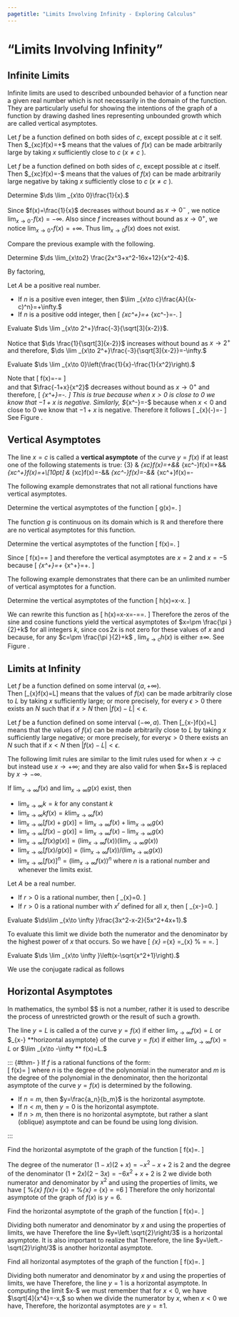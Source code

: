 ```yaml
---
pagetitle: "Limits Involving Infinity - Exploring Calculus"
---
```

# "Limits Involving Infinity"


## Infinite Limits

Infinite limits are used to described unbounded behavior of a function near a given real number which is not necessarily in the domain of the function. 
They are particularly useful for showing the intentions of the graph of a function by drawing dashed lines representing unbounded growth which are called vertical asymptotes.  

::: {#def- } 
Let $f$  be a function defined on both sides of $c,$  except possible at $c$  it self. 
Then $\lim _{x\to c}f(x)=+\infty $  means that the values of $f(x)$  can be made arbitrarily large by taking $x$  sufficiently close to $c$  ($x\neq c$ ).
::: 

::: {#def- } 
Let $f$  be a function defined on both sides of $c,$  except possible at $c$  itself. 
Then $\lim _{x\to c}f(x)=-\infty $  means that the values of $f(x)$  can be made arbitrarily large negative by taking $x$  sufficiently close to $c$  ($x\neq c$ ). 
::: 


::: {#exm- } 
Determine $\ds \lim _{x\to 0}\frac{1}{x}.$
::: 

::: {.solution }   
Since $f(x)=\frac{1}{x}$  decreases without bound as $x\to 0^-$ , we notice $\lim_{x\to 0^-}f(x)=-\infty$. 
Also since $f$  increases without bound as $x\to 0^+,$  we notice $\lim_{x\to 0^+}f(x)=+\infty$. 
Thus $\lim _{x\to0}f(x)$  does not exist. 
::: 

Compare the previous example with the following.


::: {#exm- }  
Determine $\ds \lim_{x\to2} \frac{2x^3+x^2-16x+12}{x^2-4}$.
::: 

::: {.solution }   
By factoring, 
\begin{align*}
& \lim _{x\to 2}\frac{2x^3+x^2-16x+12}{x^2-4} 
=\lim _{x\to 2}\frac{(x-2)\left(2x^2+5x-6\right)}{(x-2)(x+2)} \\
& \qquad =\lim _{x\to 2}\frac{\left(2x^2+5x-6\right)}{(x+2)}
=\frac{\left(2(2)^2+5(2)-6\right)}{((2)+2)} =3.
\square
\end{align*}
::: 


::: {#thm- }  
Let $A$  be a positive real number. 
 
- If $n$  is a positive even integer, then $\lim _{x\to c}\frac{A}{(x-c)^n}=+\infty.$ 
- If $n$  is a positive odd integer, then 
\[
\lim _{x\to c^+}\frac{A}{(x-c)^n}=+\infty 
\qquad \text{and} \qquad 
\lim _{x\to c^-}\frac{A}{(x-c)^n}=-\infty.
\]
 
::: 

::: {#exm- } 
Evaluate $\ds \lim _{x\to 2^+}\frac{-3}{\sqrt[3]{x-2}}$.
::: 

::: {.solution } 
Notice that $\ds \frac{1}{\sqrt[3]{x-2}}$  increases without bound as $x\to 2^+$  and therefore, $\ds \lim _{x\to 2^+}\frac{-3}{\sqrt[3]{x-2}}=-\infty.$ 
::: 

::: {#exm- } 
Evaluate $\ds \lim _{x\to 0}\left(\frac{1}{x}-\frac{1}{x^2}\right).$  
::: 

::: {.solution }   
Note that 
\[
f(x)=\frac{1}{x}-\frac{1}{x^2}=\frac{-1+x}{x^2}
\]  
and that $\frac{-1+x}{x^2}$ decreases without bound as $x\to 0^+$ and therefore, 
\[
\lim _{x\to 0^+}\frac{-1+x}{x^2}=-\infty.
\]
This is true because when $x>0$  is close to $0$  we know that $-1+x$  is negative. 
Similarly, $\lim _{x\to 0^-}\frac{-1+x}{x^2}=-\infty $  because when $x<0$  and close to $0$  we know that $-1+x$  is negative. 
Therefore it follows
\[
\lim _{x\to 0}\left(\frac{1}{x}-\frac{1}{x^2}\right)=-\infty
\] 
See Figure \eqref{fig:graph1}.
::: 

\begin{figure}[h]
\begin{center}
{\includegraphics[width=150pt]{_includes/p30.pdf}}
\caption{$f(x)=\frac{1}{x}-\frac{1}{x^2}$ }
\label{fig:graph1}
\end{center}
\end{figure}


## Vertical Asymptotes


::: {#def- } 
The line $x=c$  is called a \index{vertical asymptote} **vertical asymptote**  of the curve $y=f(x)$  if at least one of the following statements is true:
 {3}
& \lim _{x\to c}f(x)=+\infty &\qquad &  \lim _{x\to c^-}f(x)=+\infty &\qquad &  \lim _{x\to c^+}f(x)=+\infty  \\[10pt]
& \lim _{x\to c}f(x)=-\infty &\qquad & \lim _{x\to c^-}f(x)=-\infty &\qquad & \lim _{x\to c^+}f(x)=-\infty 
 
::: 

The following example demonstrates that not all rational functions have vertical asymptotes. 


::: {#exm- } 
Determine the vertical asymptotes of the function 
\[
g(x)=\frac{x^3}{x^2+3x+10}.
\]
::: 

::: {.solution }   
The function $g$  is continuous on its domain which is $\mathbb{R}$  and therefore there are no vertical asymptotes for this function. 
::: 


::: {#exm- } 
Determine the vertical asymptotes of the function 
\[
f(x)=\frac{x^3}{x^2+3x-10}.
\]
::: 

::: {.solution }  
Since 
\[
f(x)=\frac{x^3}{x^2+3x-10}=\frac{x^3}{(x-2)(x+5)}
\]
and therefore the vertical asymptotes are $x=2$  and $x=-5$  because
\[
\lim _{x\to 2^+}\frac{x^3}{(x-2)(x+5)}=+\infty 
\qquad \text{and} \qquad 
\lim _{x\to 5^+}\frac{x^3}{(x-2)(x+5)}=+\infty.
\square
\]
::: 

The following example demonstrates that there can be an unlimited number of vertical asymptotes for a function. 

::: {#exm- } 
Determine the vertical asymptotes of the function 
\[
h(x)=\tan  x-\cot  x.
\]
::: 

::: {.solution }   
We can rewrite this function as 
\[
h(x)=\tan  x-\cot  x=\frac{\sin  x}{\cos  x}-\frac{\cos  x}{\sin  x}=\frac{\sin ^2x-\cos ^2x}{\sin  x \cos  x}=\frac{\cos  2x}{\sin  x \cos x}.
\] 
Therefore the zeros of the sine and cosine functions yield the vertical asymptotes of $x=\pm \frac{\pi }{2}+k$  for all integers $k,$  since $\cos 2x$  is not zero for these values of $x$  and because, for any $c=\pm \frac{\pi }{2}+k$ , $\lim_{x\to c}h(x)$  is either $\pm \infty$. 
See Figure \eqref{fig:graph1}.
::: 

\begin{figure}[h]
\begin{center}
{\includegraphics[width=150pt]{_includes/p29.pdf}}
\caption{$h(x)=\tan x-\cot x$ }
\label{fig:graph2}
\end{center}
\end{figure}



## Limits at Infinity

::: {#def- } 
Let $f$  be a function defined on some interval $(a,+\infty ).$  
Then \[\lim _{x\to \infty }f(x)=L\] means that the values of $f(x)$  can be made arbitrarily close to $L$  by taking $x$  sufficiently large; or more precisely, for every $\epsilon>0$  there exists an $N$  such that if $x>N$  then $|f(x)-L|<\epsilon$. 
::: 

::: {#def- } 
Let $f$  be a function defined on some interval $(-\infty ,a).$ 
Then \[\lim _{x\to -\infty }f(x)=L\] means that the values of $f(x)$  can be made arbitrarily close to $L$  by taking $x$  sufficiently large negative; or more precisely, for every$\epsilon >0$  there exists an $N$  such that if $x<N$  then $|f(x)-L|<\epsilon.$  
::: 

The following limit rules are similar to the limit rules used for when $x\to c$  but instead use $x\to +\infty ;$  and they are also valid for when $x\to +\infty $  is replaced by $x\to -\infty.$ 

::: {#thm- } 
If $\lim _{x\to \infty }f(x)$  and $\lim _{x\to \infty }g(x)$  exist, then 
 
- $\lim _{x\to \infty } k=k$  for any constant $k$ 
- $\lim _{x\to \infty }k f(x)=k \lim _{x\to \infty }f(x)$ 
- $\lim _{x\to \infty }[f(x)+g(x)]=\lim _{x\to \infty }f(x)+\lim _{x\to \infty }g(x)$ 
- $\lim _{x\to \infty }[f(x)-g(x)]=\lim _{x\to \infty }f(x)-\lim _{x\to \infty }g(x)$ 
- $\lim _{x\to \infty }[f(x)g(x)]=\left( \lim _{x\to \infty }f(x) \right)\left( \lim _{x\to \infty }g(x) \right)$ 
- $\lim _{x\to \infty }[f(x)/g(x)]=\left( \lim _{x\to \infty }f(x) \right)/\left( \lim _{x\to \infty }g(x) \right)$ 
- $\lim _{x\to \infty }[f(x)]^n=\left( \lim _{x\to \infty }f(x) \right){}^n$  where $n$  is a rational number and whenever the limits exist. 
 
::: 

::: {#thm- } 
Let $A$  be a real number.
 
- If $r>0$  is a rational number, then 
\[
\lim _{x\to \infty }\frac{A}{x^r}=0.
\]
- If $r>0$  is a rational number with $x^r$  defined for all $x,$  then 
\[
\lim _{x\to -\infty }\frac{A}{x^r}=0.
\]
 
::: 


::: {#exm- } 
Evaluate $\ds\lim _{x\to \infty }\frac{3x^2-x-2}{5x^2+4x+1}.$ 
::: 

::: {.solution }   
To evaluate this limit we divide both the numerator and the denominator by the highest power of $x$  that occurs. 
So we have
\[
\lim _{x\to \infty }\frac{3x^2-x-2}{5x^2+4x+1}
=\lim _{x\to \infty }\frac{\frac{3x^2}{x^2}-\frac{x}{x^2}-\frac{2}{x^2}}{\frac{5x^2}{x^2}+\frac{4x}{x^2}+\frac{1}{x^2}}
=\lim _{x\to \infty }\frac{3-\frac{1}{x}-\frac{2}{x^2}}{5+\frac{4}{x}+\frac{1}{x^2}}
% =\frac{3-0-0}{5+0+0}
=\frac{3}{5}.
\]
::: 


::: {#exm- } 
Evaluate $\ds \lim _{x\to \infty }\left(x-\sqrt{x^2+1}\right).$ 
::: 

::: {.solution }  
We use the conjugate radical as follows
\begin{align*}
& \lim _{x\to \infty }\left(x-\sqrt{x^2+1}\right)
=\lim _{x\to \infty }\frac{\left(x-\sqrt{x^2+1}\right)\left(x+\sqrt{x^2+1}\right)}{\left(x+\sqrt{x^2+1}\right)} \\
& \qquad  =\lim _{x\to \infty }\frac{x^2-\left(x^2+1\right)}{\left(x+\sqrt{x^2+1}\right)}
=\lim _{x\to \infty }\frac{-1}{x+\sqrt{x^2+1}} \\
& \qquad  =\lim _{x\to \infty }\frac{\frac{-1}{x}}{\frac{x}{x}+\sqrt{\frac{x^2+1}{x^2}}}
=\frac{0}{1+\sqrt{1+0}}=0.
\square
\end{align*}
::: 




## Horizontal Asymptotes

In mathematics, the symbol $\infty $  is not a number, rather it is used to describe the process of unrestricted growth or the result of such a growth.

::: {#def- } 
The line $y=L$  is called a \index{horizontal asymptote} of the curve $y=f(x)$  if either $\lim _{x\to \infty }f(x)=L$   or  $\lim _{x\to -\infty } **horizontal asymptote} of the curve $y=f(x)$  if either $\lim _{x\to \infty }f(x)=L$   or  $\lim _{x\to -\infty ** f(x)=L.$ 
::: 

::: {#thm- }  If $f$  is a rational functions of the form:  
\[
f(x)=\frac{a_0+a_1x+a_2x^2+\cdots +a_nx^n}{b_0+b_1x+b_2x^2+\cdots +b_mx^m}
\]
where $n$  is the degree of the polynomial in the numerator and $m$  is the degree of the polynomial in the denominator, then the horizontal asymptote of the curve $y=f(x)$  is determined by the following. 
 
- If $n=m,$  then $y=\frac{a_n}{b_m}$  is the horizontal asymptote. 
- If $n<m,$  then $y=0$  is the horizontal asymptote. 
- If $n>m,$  then there is no horizontal asymptote, but rather a slant (oblique) asymptote and can be found be using long division.
 
::: 


::: {#exm- } 
Find the horizontal asymptote of the graph of the function 
\[
f(x)=\frac{(1-x)(2+x)}{(1+2x)(2-3x)}.
\]
::: 

::: {.solution }   
The degree of the numerator $(1-x)(2+x)=-x^2-x+2$  is 2 and the degree of the denominator $(1+2x)(2-3x)=-6 x^2+x+2$  is 2 we
divide both numerator and denominator by $x^2$  and using the properties of limits, we have 
\[
%\lim_{x\to \infty} f(x)=
\lim_{x\to \pm\infty} \frac{-x^2-x+2}{-6 x^2+x+2}=
%\lim_{x\to \pm\infty} \frac{\frac{-x^2-x+2}{x^2}}{\frac{-6 x^2+x+2}{x^2}}=
\lim_{x\to \pm\infty} \frac{\frac{-x^2}{x^2}-\frac{x}{x^2}+\frac{2}{x^2}}{\frac{-6 x^2}{x^2}+\frac{x}{x^2}+\frac{2}{x^2}}=
\frac{-1-0+0}{-6+0+0}=6
\]
Therefore the only horizontal asymptote of the graph of $f(x)$  is $y=6.$ 
::: 


::: {#exm- } 
Find the horizontal asymptote of the graph of the function 
\[
f(x)=\frac{\sqrt{2x^2+1}}{3x-5}.
\]
::: 

::: {.solution }   
Dividing both numerator and denominator by $x$  and using the properties of limits, we have 
\begin{align*}
\lim _{x\to \infty }\frac{\sqrt{2x^2+1}}{3x-5}
=\lim _{x\to \infty }\frac{\sqrt{2+\frac{1}{x^2}}}{3-\frac{5}{x}} 
=\frac{\sqrt{\lim _{x\to \infty }\left(2+\frac{1}{x^2}\right)}}{\lim _{x\to \infty }\left(3-\frac{5}{x}\right)}
=\frac{\sqrt{2+0}}{3-5(0)}=\frac{\sqrt{2}}{3}
\end{align*}
Therefore the line $y=\left.\sqrt{2}\right/3$  is a horizontal asymptote. 
It is also important to realize that 
\begin{align*}
 \lim _{x\to -\infty }\frac{\sqrt{2x^2+1}}{3x-5}
& =\lim _{x\to -\infty }\frac{\frac{1}{x}\sqrt{2x^2+1}}{3-\frac{5}{x}} \\
& =\lim _{x\to -\infty }\frac{\left(\frac{-1}{\sqrt{x^2}}\right)\sqrt{2x^2+1}}{3-\frac{5}{x}} 
=\lim _{x\to -\infty }\frac{-\sqrt{2+\frac{1}{x^2}}}{3-\frac{5}{x}} 
=-\frac{\sqrt{2}}{3}
\end{align*}
Therefore, the line $y=\left.-\sqrt{2}\right/3$  is another horizontal asymptote. 
::: 


::: {#exm- }  
Find all horizontal asymptotes of the graph of the function 
\[
f(x)=\frac{x}{\sqrt[4]{x^4+1}}.
\]
::: 

::: {.solution }   
Dividing both numerator and denominator by $x$  and using the properties of limits, we have 
\begin{align*}
\lim _{x\to \infty }\frac{x}{\sqrt[4]{x^4+1}}
& =\lim _{x\to \infty }\frac{\frac{x}{x}}{\frac{1}{x}\sqrt[4]{x^4+1}} 
=\lim _{x\to \infty }\frac{1}{\sqrt[4]{\frac{x^4+1}{x^4}}} \\
& =\lim _{x\to \infty }\frac{1}{\sqrt[4]{1+\frac{1}{x^4}}}
=\frac{1}{\sqrt[4]{\lim _{x\to \infty }\left(1+\frac{1}{x^4}\right)}}
=\frac{1}{\sqrt[4]{1+0}}=1.
\end{align*}
Therefore, the line $y=1$  is a horizontal asymptote. 
In computing the limit $x\to -\infty $ we must remember that for $x<0,$  we have $\sqrt[4]{x^4}=-x,$  so when we divide the numerator by $x,$  when $x<0$  we have, 
\begin{align*}
 \lim _{x\to -\infty }\frac{x}{\sqrt[4]{x^4+1}}
& =\lim _{x\to -\infty }\frac{\frac{x}{x}}{\frac{1}{x}\sqrt[4]{x^4+1}} \\
& =\lim _{x\to \infty }\frac{1}{\frac{1}{\sqrt[4]{x^4}}\sqrt[4]{\frac{x^4+1}{x^4}}}
=\lim _{x\to \infty }\frac{1}{-\text{  }\sqrt[4]{1+\frac{1}{x^4}}}
=-1.
\end{align*}
Therefore, the horizontal asymptotes are $y=\pm 1.$  
::: 


